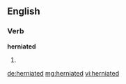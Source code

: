 ==English==

===Verb===
'''herniated'''

# {{past of|[[herniate]]}}

[[de:herniated]]
[[mg:herniated]]
[[vi:herniated]]